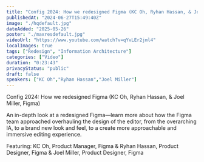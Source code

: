 ```yaml
---
title: "Config 2024: How we redesigned Figma (KC Oh, Ryhan Hassan, & Joel Miller, Figma) | Figma"
publishedAt: "2024-06-27T15:49:40Z"
image: "./hqdefault.jpg"
dateAdded: "2025-05-26"
poster: "./maxresdefault.jpg"
videoUrl: "https://www.youtube.com/watch?v=qYvLEr2jml4"
localImages: true
tags: ["Redesign", "Information Architecture"]
categories: ["Video"]
duration: "0:23:43"
privacyStatus: "public"
draft: false
speakers: ["KC Oh","Ryhan Hassan","Joel Miller"]
---
```

Config 2024: How we redesigned Figma (KC Oh, Ryhan Hassan, & Joel Miller, Figma)

An in-depth look at a redesigned Figma—learn more about how the Figma team approached overhauling the design of the editor, from the overarching IA, to a brand new look and feel, to a create more approachable and immersive editing experience.

Featuring: KC Oh, Product Manager, Figma & Ryhan Hassan, Product Designer, Figma & Joel Miller, Product Designer, Figma
